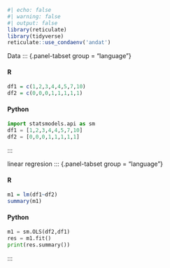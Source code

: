 ```r
#| echo: false
#| warning: false
#| output: false
library(reticulate)
library(tidyverse)
reticulate::use_condaenv('andat')
```

Data
::: {.panel-tabset group = "language"}

#### R
```r
df1 = c(1,2,3,4,4,5,7,10)
df2 = c(0,0,0,1,1,1,1,1)
```


#### Python
```python
import statsmodels.api as sm
df1 = [1,2,3,4,4,5,7,10]
df2 = [0,0,0,1,1,1,1,1]
```
:::

linear regresion
::: {.panel-tabset group = "language"}

#### R
```r
m1 = lm(df1~df2)
summary(m1)
```


#### Python
```python

m1 = sm.OLS(df2,df1)
res = m1.fit()
print(res.summary())
```
:::